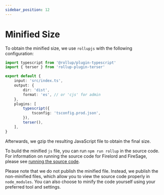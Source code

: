 ```yaml
---
sidebar_position: 12
---
```


# Minified Size

To obtain the minified size, we use `rollupjs` with the following configuration:

```ts
import typescript from '@rollup/plugin-typescript'
import { terser } from 'rollup-plugin-terser'

export default {
	input: 'src/index.ts',
	output: {
		dir: 'dist',
		format: 'es', // or 'cjs' for admin
	},
	plugins: [
		typescript({
			tsconfig: 'tsconfig.prod.json',
		}),
		terser(),
	],
}
```

Afterwards, we gzip the resulting JavaScript file to obtain the final size.

To build the minified `js` file, you can run `npm run rollup` in the source code. For information on running the source code for Firelord and FireSage, please see [running the source code](./contributing#running-the-source-code).

Please note that we do not publish the minified file. Instead, we publish the non-minified files, which allow you to view the source code properly in `node_modules`. You can also choose to minify the code yourself using your preferred tool and settings.
